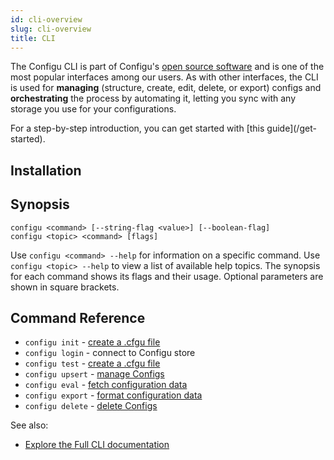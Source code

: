 ```yaml
---
id: cli-overview
slug: cli-overview
title: CLI
---
```



The Configu CLI is part of Configu's [open source software](https://github.com/configu/configu) and is one of the most popular interfaces among our users.
As with other interfaces, the CLI is used for **managing** (structure, create, edit, delete, or export) configs and **orchestrating** the process by automating it, letting you sync with any storage you use for your configurations.

<Admonition>
For a step-by-step introduction, you can get started with [this guide](/get-started).
</Admonition>

## Installation

<CliInstallSnippet />

## Synopsis

```shell
configu <command> [--string-flag <value>] [--boolean-flag]
configu <topic> <command> [flags]
```

Use `configu <command> --help` for information on a specific command. Use `configu <topic> --help` to view a list of available help topics. The synopsis for each command shows its flags and their usage. Optional parameters are shown in square brackets.

## Command Reference

- `configu init` - [create a .cfgu file](/cli-init)
- `configu login` - connect to Configu store
- `configu test` - [create a .cfgu file](/cli-test)
- `configu upsert` - [manage Configs](/cli-upsert)
- `configu eval` - [fetch configuration data](/cli-eval)
- `configu export` - [format configuration data](/cli-export)
- `configu delete` - [delete Configs](/cli-delete)

See also:
- [Explore the Full CLI documentation](/cli-setup)